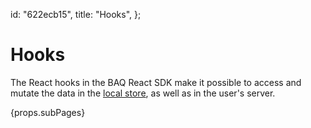   id: "622ecb15",
  title: "Hooks",
};

# Hooks

The React hooks in the BAQ React SDK make it possible to access and mutate the data in the [local store](f1e914a6), as well as in the user's server.

{props.subPages}
